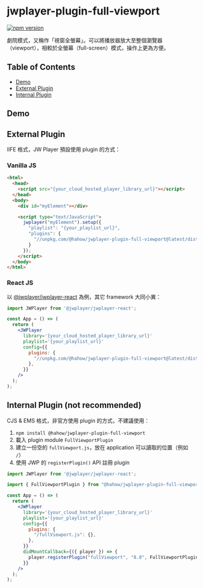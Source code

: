 
# jwplayer-plugin-full-viewport

[![npm version](https://badge.fury.io/js/@hahow%2Fjwplayer-plugin-full-viewport.svg)](https://badge.fury.io/js/@hahow%2Fjwplayer-plugin-full-viewport)

劇院模式，又稱作「視窗全螢幕」。可以將播放器放大至整個瀏覽器（viewport），相較於全螢幕（full-screen）模式，操作上更為方便。

## Table of Contents

- [Demo](#demo)
- [External Plugin](#external-plugin)
- [Internal Plugin](#internal-plugin-not-recommended)

## Demo

<Story id="full-viewport--full-viewport" />

## External Plugin

IIFE 格式，JW Player 預設使用 plugin 的方式：

### Vanilla JS

```html
<html>
  <head>
    <script src="{your_cloud_hosted_player_library_url}"></script>
  </head>
  <body>
    <div id="myElement"></div>

    <script type="text/JavaScript">
      jwplayer("myElement").setup({
        "playlist": "{your_playlist_url}",
        "plugins": {
          "//unpkg.com/@hahow/jwplayer-plugin-full-viewport@latest/dist/iife/fullViewport.js": {}
        }
      });
    </script>
  </body>
</html>
```

### React JS

以 [@jwplayer/jwplayer-react](https://github.com/jwplayer/jwplayer-react) 為例，其它 framework 大同小異：

```jsx
import JWPlayer from '@jwplayer/jwplayer-react';

const App = () => (
  return (
    <JWPlayer
      library='{your_cloud_hosted_player_library_url}'
      playlist='{your_playlist_url}'
      config={{
        plugins: {
          "//unpkg.com/@hahow/jwplayer-plugin-full-viewport@latest/dist/iife/fullViewport.js": {},
        },
      }}
    />
  );
);
```

## Internal Plugin (not recommended)

CJS & EMS 格式，非官方使用 plugin 的方式，不建議使用：

1. `npm install @hahow/jwplayer-plugin-full-viewport`
1. 載入 plugin module `FullViewportPlugin`
1. 建立一份空的 `fullViewport.js`，放在 application 可以讀取的位置（例如 `/`）
1. 使用 JWP 的 `registerPlugin()` API 註冊 plugin

```jsx
import JWPlayer from '@jwplayer/jwplayer-react';

import { FullViewportPlugin } from "@hahow/jwplayer-plugin-full-viewport";

const App = () => (
  return (
    <JWPlayer
      library='{your_cloud_hosted_player_library_url}'
      playlist='{your_playlist_url}'
      config={{
        plugins: {
          "/fullViewport.js": {},
        },
      }}
      didMountCallback={({ player }) => {
        player.registerPlugin("fullViewport", "8.0", FullViewportPlugin);
      }}
    />
  );
);
```
